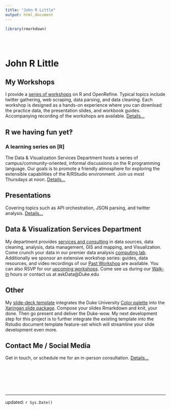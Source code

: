 ```yaml
---
title: "John R Little"
output: html_document
---
```


```r
library(rmarkdown)
```


<style type="text/css">
.title {
  display: none;
}

#getting-started img {
  margin-right: 10px;
}

</style>

<div class="row" style="padding-top: 30px;">
<div class="col-sm-6">

# **John R Little**

## My Workshops

I provide a [series of workshops](workshops.html) on R and OpenRefine. Typical topics include twitter gathering, web scraping, data parsing, and data cleaning.  Each workshop is designed as a hands-on experience where you can download the practice data, the presentation slides, and workbook guides.  Accompanying recording of the workshops are available. [Details...](workshops.html)

## R we having fun yet‽ 

### A learning series on [R]

The Data & Visualization Services Department hosts a series of campus/community-oriented, informal discussions on the R programming language. Our goals is to promote a friendly atmosphere for exploring the extensible capabilities of the R/RStudio environment. Join us most Thursdays at noon. [Details...](http://is.gd/rfun2017)

## Presentations

Covering topics such as API orchestration, JSON parsing, and twitter analysis. [Details...](presentations.html)

## Data & Visualization Services Department

My department provides [services and consulting](http://library.duke.edu/data/about) in data sources, data cleaning, analysis, data management, GIS and mapping, and Visualization.  Come crunch your data in our premier data analysis [computing lab](http://library.duke.edu/data/about/lab).  Additionally we sponsor an extensive workshop series: guides, data resources, and video recordings of our [Past Workshop](http://library.duke.edu/data/news/past-workshops) are available.  You can also RSVP for our [upcoming workshops](http://library.duke.edu/data/news).  Come see us during our [Walk-in](http://library.duke.edu/data/about/schedule) hours or contact us at askData@Duke.edu

## Other

My [slide-deck template](http://libjohn.github.io/slide-template/) integrates the Duke University [Color palette](https://styleguide.duke.edu/color-palette/) into the [Xaringan slide package](https://slides.yihui.name/xaringan/).  Compose your slides Rmarkdown and knit, your done.  Then go present and deliver the Duke-wow.  My next development step for this project is to further integrate the existing template into the Rstudio document template feature-set which will streamline your slide development even more.

## Contact Me / Social Media  

Get in touch, or schedule me for an in-person consultation.  [Details...](contact.html)



&nbsp;  

&nbsp;

&nbsp; 

---

updated:  `r Sys.Date()`